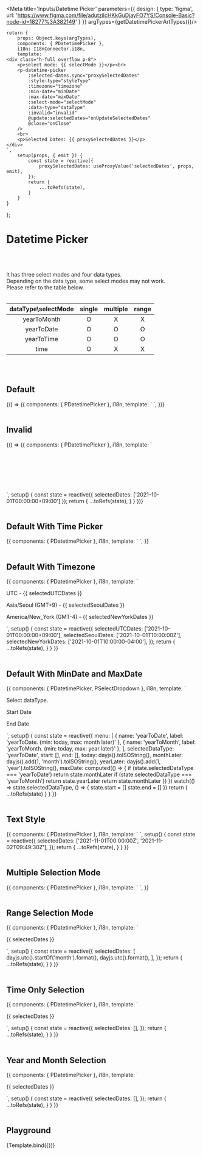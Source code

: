 





<Meta title='Inputs/Datetime Picker' parameters={{
    design: {
        type: 'figma',
        url: 'https://www.figma.com/file/adutzilcHKkGuDjayFO7YS/Console-Basic?node-id=18277%3A382149'
    }
}} argTypes={getDatetimePickerArtTypes()}/>


    return {
        props: Object.keys(argTypes),
        components: { PDatetimePicker },
        i18n: I18nConnector.i18n,
        template: `
    <div class="h-full overflow p-8">
        <p>select mode: {{ selectMode }}</p><br>
        <p-datetime-picker
            :selected-dates.sync="proxySelectedDates"
            :style-type="styleType"
            :timezone="timezone"
            :min-date="minDate"
            :max-date="maxDate"
            :select-mode="selectMode"
            :data-type="dataType"
            :invalid="invalid"
            @update:selectedDates="onUpdateSelectedDates"
            @close="onClose"
        />
        <br>
        <p>Selected Dates: {{ proxySelectedDates }}</p>
    </div>
    `,
        setup(props, { emit }) {
            const state = reactive({
                proxySelectedDates: useProxyValue('selectedDates', props, emit),
            });
            return {
                ...toRefs(state),
            }
        }
    }
};



# Datetime Picker
<br/>
<br/>

It has three select modes and four data types. <br/>
Depending on the data type, some select modes may not work. <br/>
Please refer to the table below. <br/>
<br/>

| dataType\selectMode | single | multiple | range |
| :-: | :-: | :-: | :-: |
| yearToMonth | O | X | X |
| yearToDate | O | O | O |
| yearToTime | O | O | O |
| time | O | X | X |

<br/>
<br/>

## Default
<Canvas>
    <Story name="Default Datetime Picker">
        {() => ({
            components: { PDatetimePicker },
            i18n,
            template: `
        <p-datetime-picker />
`,
        })}
    </Story>
</Canvas>

<br/>
<br/>

## Invalid
<Canvas>
    <Story name="Invalid Datetime Picker">
        {() => ({
            components: { PDatetimePicker },
            i18n,
            template: `
<table style="border-collapse: separate; border-spacing: 16px;">
    <tr>
        <td><p-datetime-picker invalid :selected-dates.sync="selectedDates" /></td>
        <td><p-datetime-picker invalid style-type="text" :selected-dates.sync="selectedDates" /></td>
    </tr>
    <tr>
        <td><p-datetime-picker invalid data-type="yearToTime" :selected-dates.sync="selectedDates" /></td>
        <td><p-datetime-picker invalid data-type="yearToTime" style-type="text" :selected-dates.sync="selectedDates" /></td>
    </tr>
    <tr>
        <td><p-datetime-picker invalid data-type="time" /></td>
        <td><p-datetime-picker invalid data-type="time" style-type="text" /></td>
    </tr>
</table>
`,
            setup() {
                const state = reactive({
                    selectedDates: ['2021-10-01T00:00:00+09:00']
                });
                return {
                    ...toRefs(state),
                }
            }
        })}
    </Story>
</Canvas>

<br/>
<br/>

## Default With Time Picker
<Canvas>
    <Story name="Default With Time Picker">
        {{
            components: { PDatetimePicker },
            i18n,
            template: `
        <p-datetime-picker data-type="yearToTime" />
`,
        }}
    </Story>
</Canvas>

<br/>
<br/>


## Default With Timezone
<Canvas>
    <Story name="Default With Timezone">
        {{
            components: { PDatetimePicker },
            i18n,
            template: `
<div>
    <p class="pb-2">UTC - {{ selectedUTCDates }}</p>
    <div class="pb-6"><p-datetime-picker data-type="yearToTime" timezone="UTC" :selected-dates.sync="selectedUTCDates" /></div>
    <p class="pb-2">Asia/Seoul (GMT+9) - {{ selectedSeoulDates }}</p>
    <div class="pb-6"><p-datetime-picker data-type="yearToTime" timezone="Asia/Seoul" :selected-dates.sync="selectedSeoulDates" /></div>
    <p class="pb-2">America/New_York (GMT-4) - {{ selectedNewYorkDates }}</p>
    <div class="pb-6"><p-datetime-picker data-type="yearToTime" timezone="America/New_York" :selected-dates.sync="selectedNewYorkDates" /></div>
</div>
`,
            setup() {
                const state = reactive({
                    selectedUTCDates: ['2021-10-01T00:00:00+09:00'],
                    selectedSeoulDates: ['2021-10-01T10:00:00Z'],
                    selectedNewYorkDates: ['2021-10-01T10:00:00-04:00'],
                });
                return {
                    ...toRefs(state),
                }
            }
        }}
    </Story>
</Canvas>

<br/>
<br/>


## Default With MinDate and MaxDate
<Canvas>
    <Story name="Default With MinDate and MaxDate">
        {{
            components: { PDatetimePicker, PSelectDropdown },
            i18n,
            template: `
<div>
    <p class="py-2">Select dataType.</p>
    <p-select-dropdown v-model="selectedDataType" :items="menu"/>
    <p class="py-2">Start Date</p>
    <p-datetime-picker v-model="start" :max-date="(end && end[0]) || maxDate" :min-date="today" :data-type="selectedDataType" />
    <p class="py-2">End Date</p>
    <p-datetime-picker v-model="end" :min-date="(start && start[0]) || today" :max-date="maxDate" :data-type="selectedDataType" />
</div>
`,
    setup() {
        const state = reactive({
            menu: [
                { name: 'yearToDate', label: 'yearToDate. (min: today, max: month later)' },
                { name: 'yearToMonth', label: 'yearToMonth. (min: today, max: year later)' },
            ],
            selectedDataType: 'yearToDate',
            start: [],
            end: [],
            today: dayjs().toISOString(),
            monthLater: dayjs().add(1, 'month').toISOString(),
            yearLater: dayjs().add(1, 'year').toISOString(),
            maxDate: computed(() => {
                if (state.selectedDataType === 'yearToDate') return state.monthLater
                if (state.selectedDataType === 'yearToMonth') return state.yearLater
                return state.monthLater
            })
        })
        watch(() => state.selectedDataType, () => {
            state.start = []
            state.end = []
        })
        return {
            ...toRefs(state)
        }
    }
}}
    </Story>
</Canvas>

<br/>
<br/>


## Text Style
<Canvas>
    <Story name="Text Style Datetime Picker">
        {{
            components: { PDatetimePicker },
            i18n,
            template: `
        <p-datetime-picker style-type="text" select-mode="range" :selected-dates.sync="selectedDates" />
`,
            setup() {
                const state = reactive({
                    selectedDates: ['2021-11-01T00:00:00Z', '2021-11-02T09:49:30Z'],
                });
                return {
                    ...toRefs(state),
                }
            }
        }}
    </Story>
</Canvas>

<br/>
<br/>


## Multiple Selection Mode
<Canvas>
    <Story name="Multiple Selection Mode Datetime Picker">
        {{
            components: { PDatetimePicker },
            i18n,
            template: `
        <p-datetime-picker select-mode="multiple" />
`,
        }}
    </Story>
</Canvas>

<br/>
<br/>


## Range Selection Mode
<Canvas>
    <Story name="Range Selection Mode Datetime Picker">
        {{
            components: { PDatetimePicker },
            i18n,
            template: `
<div>
    <p-datetime-picker select-mode="range" :selected-dates.sync="selectedDates" />
    <p class="pt-2">{{ selectedDates }}</p>
</div>
`,
            setup() {
                const state = reactive({
                    selectedDates: [
                        dayjs.utc().startOf('month').format(),
                        dayjs.utc().format(),
                    ],
                });
                return {
                    ...toRefs(state),
                }
            }
        }}
    </Story>
</Canvas>

<br/>
<br/>


## Time Only Selection
<Canvas>
    <Story name="Time Only Selection">
        {{
            components: { PDatetimePicker },
            i18n,
            template: `
<div>
    <p-datetime-picker data-type="time" :selected-dates.sync="selectedDates" />
    <p class="pt-2">{{ selectedDates }}</p>
</div>
`,
            setup() {
                const state = reactive({
                    selectedDates: [],
                });
                return {
                    ...toRefs(state),
                }
            }
        }}
    </Story>
</Canvas>

<br/>
<br/>

## Year and Month Selection
<Canvas>
    <Story name="Year and Month Selection">
        {{
            components: { PDatetimePicker },
            i18n,
            template: `
<div>
    <p-datetime-picker data-type="yearToMonth" :selected-dates.sync="selectedDates" />
    <p class="pt-2">{{ selectedDates }}</p>
</div>
`,
            setup() {
                const state = reactive({
                    selectedDates: [],
                });
                return {
                    ...toRefs(state),
                }
            }
        }}
    </Story>
</Canvas>

<br/>
<br/>


## Playground

<Canvas>
    <Story name="Playground">
        {Template.bind({})}
    </Story>
</Canvas>

<ArgsTable story="Playground"/>
